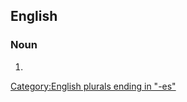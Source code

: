 {{also|wiseasses}}

==English==

===Noun===
{{head|en|noun form}}

# {{plural of|en|wise-ass}}

[[Category:English plurals ending in "-es"]]